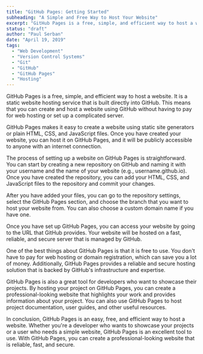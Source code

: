 ```yaml
---
title: "GitHub Pages: Getting Started"
subheading: "A Simple and Free Way to Host Your Website"
excerpt: "GitHub Pages is a free, simple, and efficient way to host a website. It is a static website hosting service that is built directly into GitHub. This means that you can create and host a website using GitHub without having to pay for web hosting or set up a complicated server."
status: "draft"
author: "Paul Serban"
date: "April 19, 2019"
tags:
  - "Web Development"
  - "Version Control Systems"
  - "Git"
  - "GitHub"
  - "GitHub Pages"
  - "Hosting"
---
```


GitHub Pages is a free, simple, and efficient way to host a website. It is a static website hosting service that is built directly into GitHub. This means that you can create and host a website using GitHub without having to pay for web hosting or set up a complicated server.

GitHub Pages makes it easy to create a website using static site generators or plain HTML, CSS, and JavaScript files. Once you have created your website, you can host it on GitHub Pages, and it will be publicly accessible to anyone with an internet connection.

The process of setting up a website on GitHub Pages is straightforward. You can start by creating a new repository on GitHub and naming it with your username and the name of your website (e.g., username.github.io). Once you have created the repository, you can add your HTML, CSS, and JavaScript files to the repository and commit your changes.

After you have added your files, you can go to the repository settings, select the GitHub Pages section, and choose the branch that you want to host your website from. You can also choose a custom domain name if you have one.

Once you have set up GitHub Pages, you can access your website by going to the URL that GitHub provides. Your website will be hosted on a fast, reliable, and secure server that is managed by GitHub.

One of the best things about GitHub Pages is that it is free to use. You don't have to pay for web hosting or domain registration, which can save you a lot of money. Additionally, GitHub Pages provides a reliable and secure hosting solution that is backed by GitHub's infrastructure and expertise.

GitHub Pages is also a great tool for developers who want to showcase their projects. By hosting your project on GitHub Pages, you can create a professional-looking website that highlights your work and provides information about your project. You can also use GitHub Pages to host project documentation, user guides, and other useful resources.

In conclusion, GitHub Pages is an easy, free, and efficient way to host a website. Whether you're a developer who wants to showcase your projects or a user who needs a simple website, GitHub Pages is an excellent tool to use. With GitHub Pages, you can create a professional-looking website that is reliable, fast, and secure.